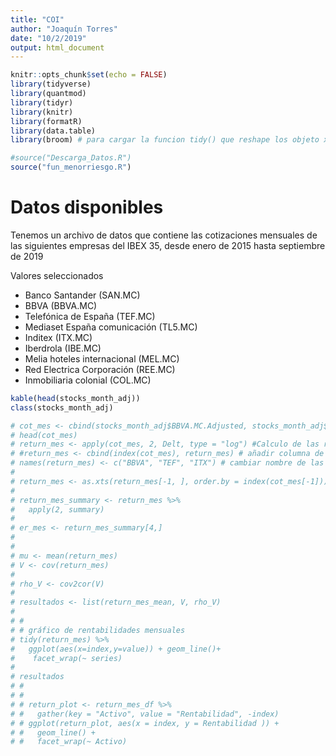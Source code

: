 ```yaml
---
title: "COI"
author: "Joaquín Torres"
date: "10/2/2019"
output: html_document
---
```


```r
knitr::opts_chunk$set(echo = FALSE)
library(tidyverse)
library(quantmod)
library(tidyr)
library(knitr)
library(formatR)
library(data.table)
library(broom) # para cargar la funcion tidy() que reshape los objeto xts con muchas columnas, de ancho a largo

#source("Descarga_Datos.R")
source("fun_menorriesgo.R")


```




# Datos disponibles

Tenemos un archivo de datos que contiene las cotizaciones mensuales de las siguientes empresas del IBEX 35, desde enero de 2015 hasta septiembre de 2019

Valores seleccionados

 - Banco Santander (SAN.MC)
 - BBVA (BBVA.MC)
 - Telefónica de España (TEF.MC)
 - Mediaset España comunicación (TL5.MC)
 - Inditex (ITX.MC)
 - Iberdrola (IBE.MC)
 - Melia hoteles internacional (MEL.MC)
 - Red Electrica Corporación (REE.MC)
 - Inmobiliaria colonial (COL.MC)




```r
kable(head(stocks_month_adj))
class(stocks_month_adj)

# cot_mes <- cbind(stocks_month_adj$BBVA.MC.Adjusted, stocks_month_adj$TEF.MC.Adjusted, stocks_month_adj$ITX.MC.Adjusted)
# head(cot_mes)
# return_mes <- apply(cot_mes, 2, Delt, type = "log") #Calculo de las rentabilidades diarias logaritmica, genera matrix
# #return_mes <- cbind(index(cot_mes), return_mes) # añadir columna de fechas
# names(return_mes) <- c("BBVA", "TEF", "ITX") # cambiar nombre de las columnas
# 
# return_mes <- as.xts(return_mes[-1, ], order.by = index(cot_mes[-1])) # convertir a objeto xts
# 
# return_mes_summary <- return_mes %>% 
#   apply(2, summary)
# 
# er_mes <- return_mes_summary[4,]
# 
# 
# mu <- mean(return_mes)
# V <- cov(return_mes)
# 
# rho_V <- cov2cor(V)
# 
# resultados <- list(return_mes_mean, V, rho_V)
# 
# #
# # gráfico de rentabilidades mensuales
# tidy(return_mes) %>%
#   ggplot(aes(x=index,y=value)) + geom_line()+
#    facet_wrap(~ series)
# 
# resultados
# #
# # 
# # return_plot <- return_mes_df %>%
# #   gather(key = "Activo", value = "Rentabilidad", -index)
# # ggplot(return_plot, aes(x = index, y = Rentabilidad )) +
# #   geom_line() +
# #   facet_wrap(~ Activo)
```

